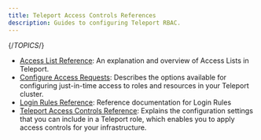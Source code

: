 ```yaml
---
title: Teleport Access Controls References
description: Guides to configuring Teleport RBAC.
---
```


{/*TOPICS*/}

- [Access List Reference](access-lists.mdx): An explanation and overview of Access Lists in Teleport.
- [Configure Access Requests](access-request-configuration.mdx): Describes the options available for configuring just-in-time access to roles and resources in your Teleport cluster.
- [Login Rules Reference](login-rules.mdx): Reference documentation for Login Rules
- [Teleport Access Controls Reference](teleport-roles.mdx): Explains the configuration settings that you can include in a Teleport role, which enables you to apply access controls for your infrastructure.
